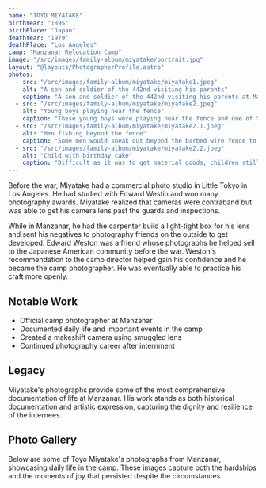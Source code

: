 ```yaml
---
name: "TOYO MIYATAKE"
birthYear: "1895"
birthPlace: "Japan"
deathYear: "1979"
deathPlace: "Los Angeles"
camp: "Manzanar Relocation Camp"
image: "/src/images/family-album/miyatake/portrait.jpg"
layout: "@layouts/PhotographerProfile.astro"
photos:
  - src: "/src/images/family-album/miyatake/miyatake1.jpeg"
    alt: "A son and soldier of the 442nd visiting his parents"
    caption: "A son and soldier of the 442nd visiting his parents at Manzanar Concentration Camp. Photo copyright by Archie Miyatake."
  - src: "/src/images/family-album/miyatake/miyatake2.jpeg"
    alt: "Young boys playing near the fence"
    caption: "These young boys were playing near the fence and one of the guard tower of the camp. Photo copyright by Archie Miyatake."
  - src: "/src/images/family-album/miyatake/miyatake2.1.jpeg"
    alt: "Men fishing beyond the fence"
    caption: "Some men would sneak out beyond the barbed wire fence to go fishing for several days."
  - src: "/src/images/family-album/miyatake/miyatake2.2.jpeg"
    alt: "Child with birthday cake"
    caption: "Difficult as it was to get material goods, children still had birthdays to celebrate. Bartering was common to get birthday cakes from the cook."
---
```


Before the war, Miyatake had a commercial photo studio in Little Tokyo in Los Angeles. He had studied with Edward Westin and won many photography awards. Miyatake realized that cameras were contraband but was able to get his camera lens past the guards and inspections. 

While in Manzanar, he had the carpenter build a light-tight box for his lens and sent his negatives to photography friends on the outside to get developed. Edward Weston was a friend whose photographs he helped sell to the Japanese American community before the war. Weston's recommendation to the camp director helped gain his confidence and he became the camp photographer. He was eventually able to practice his craft more openly.

## Notable Work
- Official camp photographer at Manzanar
- Documented daily life and important events in the camp
- Created a makeshift camera using smuggled lens
- Continued photography career after internment

## Legacy
Miyatake's photographs provide some of the most comprehensive documentation of life at Manzanar. His work stands as both historical documentation and artistic expression, capturing the dignity and resilience of the internees.

## Photo Gallery
Below are some of Toyo Miyatake's photographs from Manzanar, showcasing daily life in the camp. These images capture both the hardships and the moments of joy that persisted despite the circumstances.
